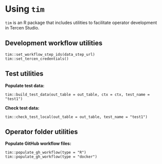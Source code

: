 # Using `tim` {#tim}

`tim` is an R package that includes utilities to facilitate operator development in Tercen Studio.

## Development workflow utilities

```
tim::set_workflow_step_ids(data_step_url)
tim::set_tercen_credentials()
```

## Test utilities

__Populate test data:__

```
tim::build_test_data(out_table = out_table, ctx = ctx, test_name = "test1")
```

__Check test data:__

```
tim::check_test_local(out_table = out_table, test_name = "test1")
```

## Operator folder utilities

__Populate GitHub workflow files:__

```
tim::populate_gh_workflow(type = "R")
tim::populate_gh_workflow(type = "docker")
```